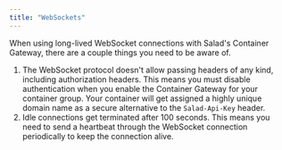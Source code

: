 ```yaml
---
title: "WebSockets"
---
```


When using long-lived WebSocket connections with Salad's Container Gateway, there are a couple things you need to be aware of.

1. The WebSocket protocol doesn't allow passing headers of any kind, including authorization headers. This means you must disable authentication when you enable the Container Gateway for your container group. Your container will get assigned a highly unique domain name as a secure alternative to the `Salad-Api-Key` header.
2. Idle connections get terminated after 100 seconds. This means you need to send a heartbeat through the WebSocket connection periodically to keep the connection alive.
